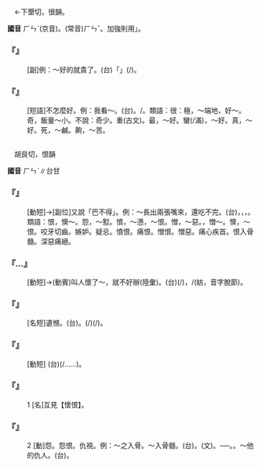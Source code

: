 
=={{ruby|很|ㄏㄣˋ}}==

　←下墾切，很韻{{ruby|＝|ㄏㄣˇ}}。

'''國音''' <rt>ㄏㄣˋ</rt>(京音)。(常音)<rt>ㄏㄣˇ</rt>。加強則用{{ruby|「|ㄏㄣˋ}}」。

    

==='''『{{ruby|很|ㄏㄣˋ}}』'''===
: [副]例：～好的就貴了。(台)「{{ruby|真|ㄐㄧㄣ}}」{{ruby|好|ㄏㄜˋ}}{{ruby|丌|ㆤ}}{{ruby|著|ㄉㄧㄜㆷ}}(/{{ruby|都|ㄉㄜ˫}}){{ruby|貴|ㄍㄨㄧ˪}}。
    

==='''『{{ruby|不|ㄅㄨˋ}}{{ruby|很|ㄏㄣˋ}}{{ruby|好|ㄏㄠˇ}}』'''===
: [短語]不怎麼好。例：我看～。(台){{ruby|我|ㆣㄨㄚˋ}}{{ruby|想|ㄒㄧㆧ˫/ㄒㄧㆫ˫}}{{ruby|無|ㆠㄜˊ}}{{ruby|若|ㆣㄨㄚ˫}}{{ruby|好|ㄏㄜˋ}}。/{{ruby|無|ㆠㄜˊ}}{{ruby|按|ㄢ˪}}{{ruby|怎|ㄗㄨㆩˋ}}{{ruby|好|ㄏㄜˋ}}。類語：很：極，～端地，好～。奇，飯量～小。不說：奇少。重(古文)。最，～好。蠻(/滿)，～好。真，～好。死，～鹹。齁，～苦。
    

=={{ruby|恨|ㄏㄣˋ}}==

　胡艮切，恨韻

'''國音''' <rt>ㄏㄣˋ</rt>∥台甘

    

==='''『{{ruby|恨|ㄏㄣˋ}}{{ruby|不|ㄅㄨˋ}}{{ruby|得|ㄉㄜˊ}}』'''===
: [動短]→[副位]又說「巴不得」。例：～長出兩張嘴來，還吃不完。(台){{ruby|恨|ㄏㄨㄣ˫}}{{ruby|無|ㆠㄜˊ}}{{ruby|兩|ㄋㆭ˫}}{{ruby|個|ㆤˊ}}{{ruby|嘴|ㄘㄨㄧ˪}}{{ruby|來|ㄌㄞˊ}}{{ruby|食|ㄐㄧㄚㆷ ͘}}，{{ruby|加|ㄍㆤ}}{{ruby|生|ㄙㆥ/ㄒㆪ}}{{ruby|一|ㄐㄧㆵ ͘}}{{ruby|個|ㆤˊ}}{{ruby|嘴|ㄘㄨㄧ˪}}，{{ruby|來|ㄌㄞˊ}}{{ruby|食|ㄐㄧㄚㆷ ͘}}，{{ruby|<mark>&#xffaca;</mark>|ㄇㄚ˫}}{{ruby|食|ㄐㄧㄚㆷ ͘}}{{ruby|<mark>&#xffa45;</mark>|ㆠㆤ˫/ㆠㄨㆤ˫}}{{ruby|完|ㄨㄢˊ}}。類語：恨，懊～。怨，～懟。憤，～懣，～恨。憎，～惡。{{ruby|惡|ㄨˋ}}，憎～。懊，～恨。咬牙切齒。嫉妒。疑忌。憤恨。痛恨。憎恨。憎惡。痛心疾首。恨入骨髓。深惡痛絕。
    

==='''『{{ruby|懷|ㄏㄨㄞˊ}}…{{ruby|恨|ㄏㄣˋ}}』'''===
: [動短]→(動賓)叫人懷了～，就不好辦(陸彙)。(台){{ruby|付|ㄏㆦ˫}}{{ruby|人|ㄌㄤˊ}}{{ruby|<mark>&#xf8f6c;</mark>|ㄎㄧㄜㆷ}}{{ruby|恨|ㄏㄨㄣ˫}}{{ruby|著|ㄉㄧㄜㆷ}}(/{{ruby|都|ㄉㄜ˫}}){{ruby|歹|ㄆㆮˋ}}{{ruby|處|ㄘㄨˋ}}{{ruby|理|ㄌㄧˋ}}，/{{ruby|歹|ㄆㆮˋ}}{{ruby|紡|ㄆㄤˋ}}(紡，音字脫節)。
    

==='''『{{ruby|恨|ㄏㄣˋ}}{{ruby|事|ㄕˋ}}』'''===
: [名短]遺憾。(台){{ruby|遺|ㄨㄧˊ}}{{ruby|憾|ㄏㆰ˫}}。{{ruby|不|ㄅㄨㆵ}}{{ruby|如|ㄌㄨˊ}}{{ruby|意|ㄧ˪}}{{ruby|丌|ㆤ}}{{ruby|載|ㄉㄞ˫}}(/{{ruby|戴|ㄉㄞ˪}}){{ruby|事|ㄐㄧ˪}}(/{{ruby|事|ㄉㄞ˫}}{{ruby|情|ㄐㄧ˪}})。
    

==='''『{{ruby|可|ㄎㄜˇ}}{{ruby|恨|ㄏㄣˋ}}』'''===
: [動短] (台){{ruby|誠|ㄐㄧㆩˊ}}{{ruby|切|ㄘㆤㆷ}}(/{{ruby|慼|ㄘㆤㆷ}}……)。
    

==='''『{{ruby|恨|ㄏㄣˋ}}』'''===
:1  [名]互見【懷恨】。
    

==='''『{{ruby|恨|ㄏㄣˋ}}』'''===
:2  [動]怨。怨恨。仇視。例：～之入骨。～入骨髓。(台){{ruby|恨|ㄏㄨㄣ˫}}{{ruby|之|ㄐㄧ}}{{ruby|入|ㆢㄧㆴ ͘/ㄌㄧㆴ ͘}}{{ruby|骨|ㄍㄨㆵ}}。{{ruby|恨|ㄏㄨㄣ˫}}{{ruby|入|ㆢㄧㆴ ͘/ㄌㄧㆴ ͘}}{{ruby|骨|ㄍㄨㆵ}}{{ruby|髓|ㄘㄨㆤˋ}}(文)。──{{ruby|恨|ㄏㄨㄣ˫}}{{ruby|<mark>&#xffa42;</mark>|ㄍㄚㆷ}}{{ruby|<mark>&#xffa45;</mark>|ㆠㆤ˫/ㆠㄨㆤ˫}}{{ruby|講|ㄍㆲˋ}}{{ruby|得|ㄉㄧㆤㆶ/ㄉㄧㆵ}}。{{ruby|恨|ㄏㄨㄣ˫}}{{ruby|伊|ㄧ}}{{ruby|<mark>&#xffa42;</mark>|ㄍㄚㆷ}}{{ruby|<mark>&#xffa49;</mark>|ㆠㆤㆷ}}{{ruby|咬|ㄍㄚ˫}}{{ruby|牙|ㆣㆤˊ}}{{ruby|切|ㄑㄧㄚㆵ}}{{ruby|齒|ㄎㄧˋ}}。～他的仇人。(台){{ruby|怨|ㄨㄢ˪}}{{ruby|恨|ㄏㄨㄣ˫}}{{ruby|伊|ㄧ}}{{ruby|丌|ㆤ}}{{ruby|冤|ㄨㄢ}}{{ruby|仇|ㄒㄧㄨˊ}}{{ruby|人|ㄌㄤˊ}}。
    
